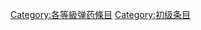 {{catmore1|[[Wikipedia:弹药专题|Wikipedia:弹药专题]]}}
{{Articles by Quality|topic=弹药|project=弹药|format=TOC}}
{{emptycat}}

[[Category:各等級弹药條目|Category:各等級弹药條目]]
[[Category:初级条目|Category:初级条目]]